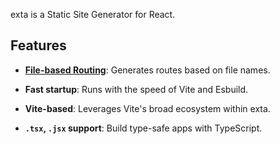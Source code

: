 exta is a Static Site Generator for React.

## Features

- **[File-based Routing](/docs/routing)**: Generates routes based on file names.

- **Fast startup**: Runs with the speed of Vite and Esbuild.

- **Vite-based**: Leverages Vite's broad ecosystem within exta.

- **`.tsx`, `.jsx` support**: Build type-safe apps with TypeScript.
